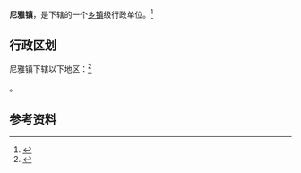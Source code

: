 {{中国乡级行政区|65/32/27/100/000}}

'''尼雅镇'''，是{{PRC admin/fullname|65/32/27/100/000|3}}下辖的一个[[乡镇|乡镇]]级行政单位。<ref>{{PRC admin/ref sgc|{{PRC admin/parent|65/32/27/100/000}}}}</ref>

== 行政区划 ==

尼雅镇下辖以下地区：<ref>{{PRC admin/ref sgc|65/32/27/100/000}}</ref>

{{PRC admin/children|65/32/27/100/000}}。

== 参考资料 ==

{{reflist}}

{{行政区划小作品}}
{{PRC admin/navcat|65/32/27/100/000}}